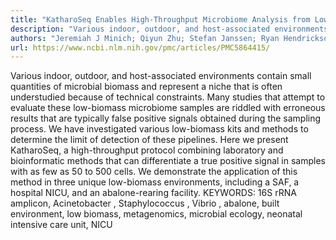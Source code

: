 ```yaml
---
title: "KatharoSeq Enables High-Throughput Microbiome Analysis from Low-Biomass Samples"
description: "Various indoor, outdoor, and host-associated environments contain small quantities of microbial biomass and represent a niche that is often understudied because of technical constraints. Many studies ..."
authors: "Jeremiah J Minich; Qiyun Zhu; Stefan Janssen; Ryan Hendrickson; Amnon Amir; Russ Vetter; John Hyde; Megan M Doty; Kristina Stillwell; James Benardini; Jae H Kim; Eric E Allen; Kasthuri Venkateswaran; Rob Knight; Margaret J McFall-Ngai"
url: https://www.ncbi.nlm.nih.gov/pmc/articles/PMC5864415/
---
```


Various indoor, outdoor, and host-associated environments contain small quantities of microbial biomass and represent a niche that is often understudied because of technical constraints. Many studies that attempt to evaluate these low-biomass microbiome samples are riddled with erroneous results that are typically false positive signals obtained during the sampling process. We have investigated various low-biomass kits and methods to determine the limit of detection of these pipelines. Here we present KatharoSeq, a high-throughput protocol combining laboratory and bioinformatic methods that can differentiate a true positive signal in samples with as few as 50 to 500 cells. We demonstrate the application of this method in three unique low-biomass environments, including a SAF, a hospital NICU, and an abalone-rearing facility. KEYWORDS: 16S rRNA amplicon, Acinetobacter , Staphylococcus , Vibrio , abalone, built environment, low biomass, metagenomics, microbial ecology, neonatal intensive care unit, NICU
